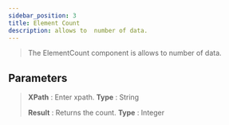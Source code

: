 ```yaml
---
sidebar_position: 3
title: Element Count
description: allows to  number of data.
---
```

> The ElementCount component is allows to  number of data.

## Parameters

> **XPath** :  Enter xpath. **Type** : String
>
> **Result** : Returns the count. **Type** : Integer 